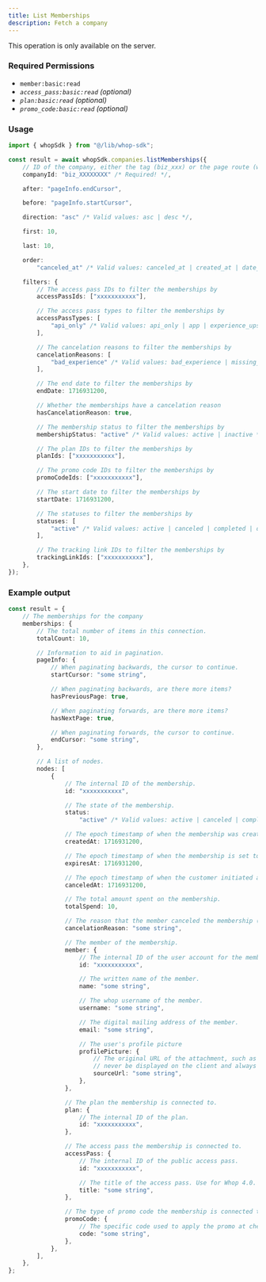 ```yaml
---
title: List Memberships
description: Fetch a company
---
```

<Note>This operation is only available on the server.</Note>

### Required Permissions
 - `member:basic:read`
 - _`access_pass:basic:read` (optional)_
 - _`plan:basic:read` (optional)_
 - _`promo_code:basic:read` (optional)_

### Usage

```typescript
import { whopSdk } from "@/lib/whop-sdk";

const result = await whopSdk.companies.listMemberships({
	// ID of the company, either the tag (biz_xxx) or the page route (whop-dev)
	companyId: "biz_XXXXXXXX" /* Required! */,

	after: "pageInfo.endCursor",

	before: "pageInfo.startCursor",

	direction: "asc" /* Valid values: asc | desc */,

	first: 10,

	last: 10,

	order:
		"canceled_at" /* Valid values: canceled_at | created_at | date_joined | id | status | total_spend */,

	filters: {
		// The access pass IDs to filter the memberships by
		accessPassIds: ["xxxxxxxxxxx"],

		// The access pass types to filter the memberships by
		accessPassTypes: [
			"api_only" /* Valid values: api_only | app | experience_upsell | regular */,
		],

		// The cancelation reasons to filter the memberships by
		cancelationReasons: [
			"bad_experience" /* Valid values: bad_experience | missing_features | other | switching | technical_issues | testing | too_expensive */,
		],

		// The end date to filter the memberships by
		endDate: 1716931200,

		// Whether the memberships have a cancelation reason
		hasCancelationReason: true,

		// The membership status to filter the memberships by
		membershipStatus: "active" /* Valid values: active | inactive */,

		// The plan IDs to filter the memberships by
		planIds: ["xxxxxxxxxxx"],

		// The promo code IDs to filter the memberships by
		promoCodeIds: ["xxxxxxxxxxx"],

		// The start date to filter the memberships by
		startDate: 1716931200,

		// The statuses to filter the memberships by
		statuses: [
			"active" /* Valid values: active | canceled | completed | drafted | expired | past_due | trialing | unresolved */,
		],

		// The tracking link IDs to filter the memberships by
		trackingLinkIds: ["xxxxxxxxxxx"],
	},
});

```

### Example output

```typescript
const result = {
	// The memberships for the company
	memberships: {
		// The total number of items in this connection.
		totalCount: 10,

		// Information to aid in pagination.
		pageInfo: {
			// When paginating backwards, the cursor to continue.
			startCursor: "some string",

			// When paginating backwards, are there more items?
			hasPreviousPage: true,

			// When paginating forwards, are there more items?
			hasNextPage: true,

			// When paginating forwards, the cursor to continue.
			endCursor: "some string",
		},

		// A list of nodes.
		nodes: [
			{
				// The internal ID of the membership.
				id: "xxxxxxxxxxx",

				// The state of the membership.
				status:
					"active" /* Valid values: active | canceled | completed | drafted | expired | past_due | trialing | unresolved */,

				// The epoch timestamp of when the membership was created.
				createdAt: 1716931200,

				// The epoch timestamp of when the membership is set to expire.
				expiresAt: 1716931200,

				// The epoch timestamp of when the customer initiated a cancellation.
				canceledAt: 1716931200,

				// The total amount spent on the membership.
				totalSpend: 10,

				// The reason that the member canceled the membership (filled out by the member).
				cancelationReason: "some string",

				// The member of the membership.
				member: {
					// The internal ID of the user account for the member.
					id: "xxxxxxxxxxx",

					// The written name of the member.
					name: "some string",

					// The whop username of the member.
					username: "some string",

					// The digital mailing address of the member.
					email: "some string",

					// The user's profile picture
					profilePicture: {
						// The original URL of the attachment, such as a direct link to S3. This should
						// never be displayed on the client and always passed to an Imgproxy transformer.
						sourceUrl: "some string",
					},
				},

				// The plan the membership is connected to.
				plan: {
					// The internal ID of the plan.
					id: "xxxxxxxxxxx",
				},

				// The access pass the membership is connected to.
				accessPass: {
					// The internal ID of the public access pass.
					id: "xxxxxxxxxxx",

					// The title of the access pass. Use for Whop 4.0.
					title: "some string",
				},

				// The type of promo code the membership is connected to.
				promoCode: {
					// The specific code used to apply the promo at checkout.
					code: "some string",
				},
			},
		],
	},
};

```
